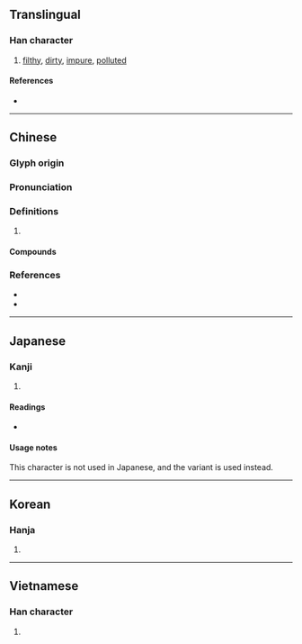 {{also|汚|汙}}
{{character info/new}}
==Translingual==

===Han character===
{{Han char|rn=85|rad=水|as=03|sn=6|four=31127|canj=EMMS|ids=⿰氵亏}}

# [[filthy]], [[dirty]], [[impure]], [[polluted]]

====References====
* {{Han ref|kx=0607.051|dkj=17134|hdz=31551.010|uh=6C61|ud=27745|bh=A6C3|bd=42691}}

----

==Chinese==
{{zh-forms|t2=汙|alt=汚}}

===Glyph origin===
{{Han etym}}

===Pronunciation===
{{zh-pron
|m=wū,wù,yū,yú,wā
|c=waa1,wu1
|mn=u/xm,zz:o͘/qz,tw:ù
|mc=y
|oc=y
|cat=a
}}

===Definitions===
{{zh-hanzi}}

# {{rfdef|zh}}

====Compounds====
{{zh-der|二次污染|卑污|同流合污|含垢納污|噪音污染|土壤污染|垢污|塵污|大氣污染|奸污|姦污|媟污|家庭污水|展污|川澤納污|工業廢污|扯爛污|拆爛污|放射污染|染污|核污染|水污染|污名|污吏|污吏黠胥|污垢|污尊|污庳|污損|污染|污染物|污水|污水處理|污泥|污漫|污濁|污痕|污穢|污膺|污衊|污辱|污隆|污點|油污|油污染|沾污|泥污|海水污染|淫污穢臭|潔言污行|潢污|濫官污吏|濫污|濯污揚清|熱污染|爛污貨|玷污|環境污染|穢語污言|空氣污染|納垢藏污|蕩垢滌污|藏垢納污|藏污納垢|血污|血污池|貪官污吏|貪污|貪污腐化|貪污舞弊|贓污|贓污狼藉|除污|除污去垢|隆污|雪污|騫污|點污}}

===References===
* {{R:twedu|A02132}}
* {{R:yue:Hanzi}}

{{zh-cat|Intermediate}}

----

==Japanese==

===Kanji===
{{ja-kanji|grade=|rs=水03}}

# {{defn|lang=ja|sort=水03}}

====Readings====
* {{ja-readings|on=[[お]] (o)|kun=[[けがす]] (kegasu), [[けがれる]] (kegareru), [[よごす]] (yogosu), [[きたない]] (kitanai)}}

====Usage notes====
This character is not used in Japanese, and the variant {{ja-l|汚}} is used instead.

----

==Korean==

===Hanja===
{{ko-hanja|hangeul=오|eumhun=|rv=o|mr=o|y=o}}

# {{defn|lang=ko|sort=水03}}

----

==Vietnamese==

===Han character===
{{vi-hantu|[[ô]], [[ố]]|rs=水03}}

# {{defn|lang=vi|sort=水03}}